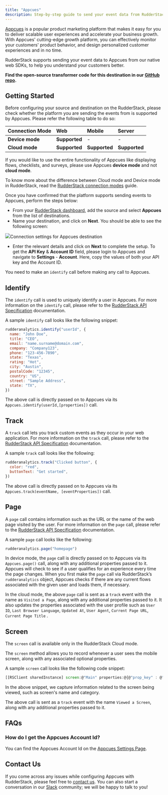 ```yaml
---
title: "Appcues"
description: Step-by-step guide to send your event data from RudderStack to Appcues
---
```


[Appcues](https://www.appcues.com/) is a popular product marketing platform that makes it easy for you to deliver scalable user experiences and accelerate your business growth. With Appcues' cutting-edge growth platform, you can effectively monitor your customers' product behavior, and design personalized customer experiences and in no time.

RudderStack supports sending your event data to Appcues from our native web SDKs, to help you understand your customers better.

<div class="successBlock">
<strong>Find the open-source transformer code for this destination in our <a href="https://github.com/rudderlabs/rudder-transformer/tree/master/v0/destinations/appcues">GitHub repo</a>.</strong>
</div>

## Getting Started

Before configuring your source and destination on the RudderStack, please check whether the platform you are sending the events from is supported by Appcues. Please refer the following table to do so:

| **Connection Mode** | **Web**       | **Mobile**    | **Server**    |
| :------------------ | :------------ | :------------ | :------------ |
| **Device mode**     | **Supported** | -             | -             |
| **Cloud mode**      | **Supported** | **Supported** | **Supported** |

<div class="infoBlock">

If you would like to use the entire functionality of Appcues like displaying flows, checklists, and surveys, please use Appcues **device mode** and not **cloud mode**.
</div>

<div class="infoBlock">
To know more about the difference between Cloud mode and Device mode in RudderStack, read the <a href="https://rudderstack.com/docs/rudderstack-cloud/rudderstack-connection-modes/">RudderStack connection modes</a> guide.

</div>

Once you have confirmed that the platform supports sending events to Appcues, perform the steps below:

- From your [RudderStack dashboard](https://app.rudderstack.com/), add the source and select **Appcues** from the list of destinations.
- Name your destination, and click on **Next**. You should be able to see the following screen:

<img src="../../assets/appcues.png" /><span class="imageTitle">Connection settings for Appcues destination</span>

- Enter the relevant details and click on **Next** to complete the setup. To get the **API Key** & **Account ID** field, please login to Appcues and navigate to **Settings** - **Account**. Here, copy the values of both your API key and the Account ID.

<div class="infoBlock">

You need to make an `identify` call before making any call to Appcues.
</div>

## Identify

The `identify` call is used to uniquely identify a user in Appcues. For more information on the `identify` call, please refer to the [RudderStack API Specification](https://rudderstack.com/docs/rudderstack-api/api-specification/rudderstack-spec/) documentation.

A sample `identify` call looks like the following snippet:

```javascript
rudderanalytics.identify("userId", {
  name: "John Doe",
  title: "CEO",
  email: "name.surname@domain.com",
  company: "Company123",
  phone: "123-456-7890",
  state: "Texas",
  rating: "Hot",
  city: "Austin",
  postalCode: "12345",
  country: "US",
  street: "Sample Address",
  state: "TX",
})
```

The above call is directly passed on to Appcues via its `Appcues.identify(userId,[properties])` call.

## Track

A `track` call lets you track custom events as they occur in your web application. For more information on the `track` call, please refer to the [RudderStack API Specification](https://rudderstack.com/docs/rudderstack-api/api-specification/rudderstack-spec/) documentation.

A sample `track` call looks like the following:

```javascript
rudderanalytics.track("Clicked button", {
  color: "red",
  buttonText: "Get started",
})
```

<div class="infoBlock">

The above call is directly passed on to Appcues via its `Appcues.track(eventName, [eventProperties])` call.

</div>

## Page

A `page` call contains information such as the URL or the name of the web page visited by the user. For more information on the `page` call, please refer to the [RudderStack API Specification](https://rudderstack.com/docs/rudderstack-api/api-specification/rudderstack-spec/) documentation.

A sample `page` call looks like the following:

```javascript
rudderanalytics.page("homepage")
```

<div class="infoBlock">

In device mode, the `page` call is directly passed on to Appcues via its `Appcues.page()` call, along with any additional properties passed to it. Appcues will check to see if a user qualifies for an experience every time the page changes. When you first make the `page` call via RudderStack’s `rudderanalytics` object, Appcues checks if there are any current flows associated with the given user and loads them, if necessary.

</div>

<div class="infoBlock">

In the cloud mode, the above `page` call is sent as a `track` event with the name as `Visited a Page`, along with any additional properties passed to it. It also updates the properties associated with the user profile such as `User ID`, `Last Browser Language`, `Updated At`, `User Agent`, `Current Page URL`, `Current Page Title` .

</div>

## Screen

<div class="infoBlock">

The `screen` call is available only in the RudderStack Cloud mode.

</div>

The `screen` method allows you to record whenever a user sees the mobile screen, along with any associated optional properties.

A sample `screen` call looks like the following code snippet:

```javascript
[[RSClient sharedInstance] screen:@"Main" properties:@{@"prop_key" : @"prop_value"}];
```

In the above snippet, we capture information related to the screen being viewed, such as screen's name and category.

<div class="infoBlock">

The above call is sent as a `track` event with the name `Viewed a Screen`, along with any additional properties passed to it.

</div>

## FAQs

### How do I get the Appcues Account Id?

You can find the Appcues Account Id on the [Appcues Settings Page](https://studio.appcues.com/settings/account).

## Contact Us

If you come across any issues while configuring Appcues with RudderStack, please feel free to [contact us](mailto:%20docs@rudderstack.com). You can also start a conversation in our [Slack](https://rudderstack.com/join-rudderstack-slack-community) community; we will be happy to talk to you!
